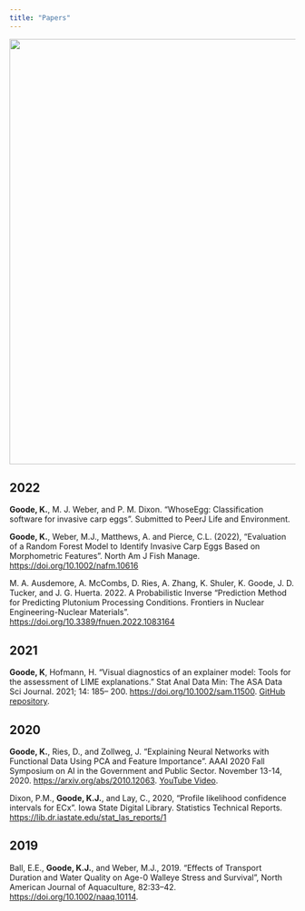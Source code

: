 ```yaml
---
title: "Papers"
---
```


<img src="/images/superior.jpg" width = 750 />

## 2022

**Goode, K.**, M. J. Weber, and P. M. Dixon. "WhoseEgg: Classification software for invasive carp eggs". Submitted to PeerJ Life and Environment.

**Goode, K.**, Weber, M.J., Matthews, A. and Pierce, C.L. (2022), "Evaluation of a Random Forest Model to Identify Invasive Carp Eggs Based on Morphometric Features". North Am J Fish Manage. [https://doi.org/10.1002/nafm.10616](https://afspubs.onlinelibrary.wiley.com/doi/10.1002/nafm.10616)

M. A. Ausdemore, A. McCombs, D. Ries, A. Zhang, K. Shuler, K. Goode, J. D. Tucker, and J. G. Huerta. 2022. A Probabilistic Inverse "Prediction Method for Predicting Plutonium Processing Conditions. Frontiers in Nuclear Engineering-Nuclear Materials". [https://doi.org/10.3389/fnuen.2022.1083164](https://www.frontiersin.org/articles/10.3389/fnuen.2022.1083164/full)

## 2021

**Goode, K**, Hofmann, H. "Visual diagnostics of an explainer model: Tools for the assessment of LIME explanations." Stat Anal Data Min: The ASA Data Sci Journal. 2021; 14: 185– 200. [https://doi.org/10.1002/sam.11500](https://doi.org/10.1002/sam.11500). [GitHub repository](https://github.com/goodekat/LIME-diagnostics-paper).

## 2020

**Goode, K.**, Ries, D., and Zollweg, J. "Explaining Neural Networks with Functional Data Using PCA and Feature Importance". AAAI 2020 Fall Symposium on AI in the Government and Public Sector.
November 13-14, 2020. [https://arxiv.org/abs/2010.12063](https://arxiv.org/abs/2010.12063). [YouTube Video](https://www.youtube.com/watch?v=8UxKbfUyc2M&t=273s).

Dixon, P.M., **Goode, K.J.**, and Lay, C., 2020, "Profile likelihood confidence intervals for ECx". Iowa State Digital Library. Statistics Technical Reports. [https://lib.dr.iastate.edu/stat_las_reports/1](https://dr.lib.iastate.edu/entities/publication/7e0d7d0a-f514-4642-9814-c3b7bd821cc0)

## 2019

Ball, E.E., **Goode, K.J.**, and Weber, M.J., 2019. "Effects of Transport Duration and Water Quality on Age-0 Walleye Stress and Survival", North American Journal of Aquaculture, 82:33–42. [https://doi.org/10.1002/naaq.10114](https://afspubs.onlinelibrary.wiley.com/doi/10.1002/naaq.10114).
